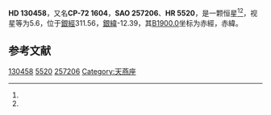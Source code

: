 {{Starbox begin
| name = HD 130458
}}
{{Starbox observe
| epoch = [[J2000.0|J2000.0]]
| constell = {{星座名待查}}<ref name=SIMBAD>{{cite web
 | url=http://simbad.u-strasbg.fr/simbad/sim-id?Ident=HR+5520
 | title=Pulsating variable Star
 | publisher=Centre de Données astronomiques de Strasbourg
 | work=SIMBAD
 | accessdate=2012-07-13
 | archive-date=2016-03-17
 | archive-url=https://web.archive.org/web/20160317053137/http://simbad.u-strasbg.fr/simbad/sim-id?Ident=HR+5520
 | dead-url=no
 }}</ref><ref name=DATA>{{cite web
 | url=http://vizier.u-strasbg.fr/viz-bin/VizieR-5?-out.add=.&-source=5050&-corr=PK=HR&-out.max=9999&HR=5520
 | title=VizieR Detailed Page
 | accessdate=2012-07-13
 | archive-date=2016-03-04
 | archive-url=https://web.archive.org/web/20160304142206/http://vizier.u-strasbg.fr/viz-bin/VizieR-5?-out.add=.&-source=5050&-corr=PK=HR&-out.max=9999&HR=5520
 | dead-url=no
 }}</ref>
| 星官 = 
| ra = {{RA|14|53|13.7}}<ref name=SIMBAD /><ref name=DATA />
| dec = {{DEC|-73|11|24}}<ref name=SIMBAD /><ref name=DATA />
| appmag_v = 5.6<ref name=SIMBAD /><ref name=DATA />
}}
{{Starbox character
| class = G7IIIa+F9IV<ref name=SIMBAD /><ref name=DATA />
| b-v = 0.82<ref name=SIMBAD /><ref name=DATA />
| u-b = 0.42<ref name=SIMBAD /><ref name=DATA />
| r-i = <ref name=SIMBAD /><ref name=DATA />
| variable = 
}}
{{Starbox astrometry
| radial_v = 0.42
| prop_mo_ra = 38
| parallax = 
| p_error = 
}}
{{Starbox catalog
| names =CP-72 1604，[[SAO星表|SAO]] 257206，[[HD星表|HD]] 130458，[[HR星表|HR]] 5520}}
{{Starbox reference |Simbad=HR+5520}}
{{Starbox end}}

'''HD 130458'''，又名'''CP-72 1604'''，'''SAO 257206'''、'''HR 5520'''，是一颗恒星<ref name=SIMBAD /><ref name=DATA />，视星等为5.6，位于[[銀道座標系|銀經]]311.56，[[銀道座標系|銀緯]]-12.39，其[[B1900.0|B1900.0]]坐标为赤經{{RA|14|43|13.2}}，赤緯{{DEC|-72|-12.39|39}}。

== 参考文献 ==
{{reflist}}

{{star-stub}}

[[Category:HD和HDE天體|130458]]
[[Category:HR天體|5520]]
[[Category:SAO天體|257206]]
[[Category:天燕座|Category:天燕座]]